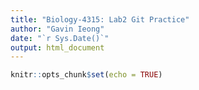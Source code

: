 ```yaml
---
title: "Biology-4315: Lab2 Git Practice"
author: "Gavin Ieong"
date: "`r Sys.Date()`"
output: html_document
---
```


```r
knitr::opts_chunk$set(echo = TRUE)
```

